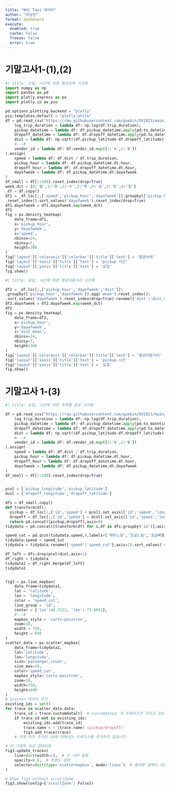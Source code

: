 ```yaml
---
title: "NYC Taxi 데이터"
author: "차상진"
format: dashboard
execute: 
  enabled: true
  cache: false
  freeze: false
  error: true
---
```


# 기말고사1-(1),(2)
```python
#| title: 요일, 시간에 따른 평균속력 시각화
import numpy as np
import pandas as pd
import plotly.express as px
import plotly.io as pio

pd.options.plotting.backend = "plotly"
pio.templates.default = "plotly_white"
df = pd.read_csv("https://raw.githubusercontent.com/guebin/DV2023/main/posts/NYCTaxi.csv").assign(
    log_trip_duration = lambda df: np.log(df.trip_duration),
    pickup_datetime = lambda df: df.pickup_datetime.apply(pd.to_datetime),
    dropoff_datetime = lambda df: df.dropoff_datetime.apply(pd.to_datetime),
    dist = lambda df: np.sqrt((df.pickup_latitude-df.dropoff_latitude)**2 + (df.pickup_longitude-df.dropoff_longitude)**2),
    #---#
    vendor_id = lambda df: df.vendor_id.map({1:'A',2:'B'})
).assign(
    speed = lambda df: df.dist / df.trip_duration,
    pickup_hour = lambda df: df.pickup_datetime.dt.hour,
    dropoff_hour = lambda df: df.dropoff_datetime.dt.hour,
    dayofweek = lambda df: df.pickup_datetime.dt.dayofweek
)
df_small = df[::100].reset_index(drop=True)
week_dct = {0:'월',1:'화',2:'수',3:'목',4:'금',5:'토',6:'일'}
_df = df.copy()
df1 = _df.loc[:,['speed','pickup_hour','dayofweek']].groupby(['pickup_hour','dayofweek']).agg('mean')\
.reset_index().sort_values('dayofweek').reset_index(drop=True)
df1.dayofweek = df1.dayofweek.map(week_dct)
df1
fig = px.density_heatmap(
    data_frame=df1,
    x='pickup_hour',
    y='dayofweek',
    z='speed',
    nbinsx=24,
    nbinsy=7,
    height=300
)
fig['layout']['coloraxis']['colorbar']['title']['text'] = '평균속력'
fig['layout']['xaxis']['title']['text'] = 'pickup 시간'
fig['layout']['yaxis']['title']['text'] = '요일'
fig.show()
```

```python
#| title: 요일, 시간에 따른 평균이동거리 시각화

df2 = _df.loc[:,['pickup_hour','dayofweek','dist']]\
.groupby(['pickup_hour','dayofweek']).agg('mean').reset_index()\
.sort_values('dayofweek').reset_index(drop=True).rename({'dist':'dist_mean'},axis=1)
df2.dayofweek = df2.dayofweek.map(week_dct)
df2
fig = px.density_heatmap(
    data_frame=df2,
    x='pickup_hour',
    y='dayofweek',
    z='dist_mean',
    nbinsx=24,
    nbinsy=7,
    height=300
)
fig['layout']['coloraxis']['colorbar']['title']['text'] = '평균이동거리'
fig['layout']['xaxis']['title']['text'] = 'pickup 시간'
fig['layout']['yaxis']['title']['text'] = '요일'
fig.show()
```
# 기말고사 1-(3)


```python
#| title: 요일, 시간에 따른 속력별 경로 시각화

df = pd.read_csv("https://raw.githubusercontent.com/guebin/DV2023/main/posts/NYCTaxi.csv").assign(
    log_trip_duration = lambda df: np.log(df.trip_duration),
    pickup_datetime = lambda df: df.pickup_datetime.apply(pd.to_datetime),
    dropoff_datetime = lambda df: df.dropoff_datetime.apply(pd.to_datetime),
    dist = lambda df: np.sqrt((df.pickup_latitude-df.dropoff_latitude)**2 + (df.pickup_longitude-df.dropoff_longitude)**2),
    #---#
    vendor_id = lambda df: df.vendor_id.map({1:'A',2:'B'})
).assign(
    speed = lambda df: df.dist / df.trip_duration,
    pickup_hour = lambda df: df.pickup_datetime.dt.hour,
    dropoff_hour = lambda df: df.dropoff_datetime.dt.hour,
    dayofweek = lambda df: df.pickup_datetime.dt.dayofweek
)
df_small = df[::100].reset_index(drop=True)


pcol = ['pickup_longitude','pickup_latitude']
dcol = ['dropoff_longitude','dropoff_latitude']

dfs = df_small.copy()
def transform(df):
  pickup = df.loc[:,['id','speed'] + pcol].set_axis(['id','speed','longitude','latitude'],axis=1).assign(type='pickup')
  dropoff = df.loc[:,['id','speed'] + dcol].set_axis(['id','speed','longitude','latitude'],axis=1).assign(type='dropoff')
  return pd.concat([pickup,dropoff],axis=0)
tidydata = pd.concat([transform(df) for i,df in dfs.groupby('id')],axis=0).reset_index(drop=True)

speed_cut = pd.qcut(tidydata.speed,4,labels=['매우느림','조금느림','조금빠름','매우빠름'])
tidydata.speed = speed_cut
tidydata = tidydata.rename({'speed':'speed_cut'},axis=1).sort_values('speed_cut').reset_index(drop=True)

df_left = dfs.drop(pcol+dcol,axis=1)
df_right = tidydata
tidydata1 = df_right.merge(df_left)
tidydata1


fig3 = px.line_mapbox(
    data_frame=tidydata1,
    lat = 'latitude',
    lon = 'longitude',
    color = 'speed_cut',
    line_group = 'id',
    center = {'lat':40.7322, 'lon':-73.9052},
    #---#
    mapbox_style = 'carto-positron',
    zoom=10,
    width = 750,
    height = 600
)
scatter_data = px.scatter_mapbox(
    data_frame=tidydata1,
    lat='latitude',
    lon='longitude',
    size='passenger_count',
    size_max=10,
    color='speed_cut',
    mapbox_style='carto-positron',
    zoom=10,
    width=750,
    height=600    
)
# Scatter 데이터 추가
existing_ids = set()
for trace in scatter_data.data:
    trace_id = trace.customdata[0]  # customdata는 각 트레이스가 가지고 있는 고유한 데이터입니다.
    if trace_id not in existing_ids:
        existing_ids.add(trace_id)
        trace.name = f'{trace.name} (pickup/dropoff)'
        fig3.add_trace(trace)
    # 이제 이미 추가된 id에 대해서는 트레이스를 추가하지 않습니다.

# 선 그래프 속성 업데이트
fig3.update_traces(
    line=dict(width=1),  # 선 너비 설정
    opacity=0.8,  # 투명도 설정
    selector=dict(type='scattermapbox', mode='lines')  # 올바른 셀렉터 사용
)

# Show fig3 without scrollZoom
fig3.show(config={'scrollZoom': False})

```
